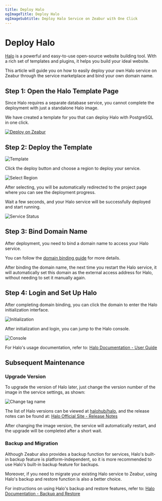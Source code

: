 ```yaml
---
title: Deploy Halo
ogImageTitle: Deploy Halo
ogImageSubtitle: Deploy Halo Service on Zeabur with One Click
---
```



# Deploy Halo

[Halo](https://www.halo.run/) is a powerful and easy-to-use open-source website building tool. With a rich set of templates and plugins, it helps you build your ideal website.

This article will guide you on how to easily deploy your own Halo service on Zeabur through the service marketplace and bind your own domain name.

## Step 1: Open the Halo Template Page

Since Halo requires a separate database service, you cannot complete the deployment with just a standalone Halo image.

We have created a template for you that can deploy Halo with PostgreSQL in one click.

[![Deploy on Zeabur](https://zeabur.com/button.svg)](https://zeabur.com/templates/Q6H2MA)

## Step 2: Deploy the Template

![Template](/marketplace/halo/template-overview.en-US.png)

Click the deploy button and choose a region to deploy your service.

![Select Region](/marketplace/halo/create-by-template.en-US.png)

After selecting, you will be automatically redirected to the project page where you can see the deployment progress.

Wait a few seconds, and your Halo service will be successfully deployed and start running.

![Service Status](/marketplace/halo/service-overview.en-US.png)

## Step 3: Bind Domain Name

After deployment, you need to bind a domain name to access your Halo service.

You can follow the [domain binding guide](/deploy/domain-binding) for more details.

<Callout>
After binding the domain name, the next time you restart the Halo service, it will automatically set this domain as the external access address for Halo, without needing to set it manually again.
</Callout>

## Step 4: Login and Set Up Halo

After completing domain binding, you can click the domain to enter the Halo initialization interface.

![Initialization](/marketplace/halo/setup.en-US.png)

After initialization and login, you can jump to the Halo console.

![Console](/marketplace/halo/console.en-US.png)

For Halo's usage documentation, refer to: [Halo Documentation - User Guide](https://docs.halo.run/category/%E7%94%A8%E6%88%B7%E6%8C%87%E5%8D%97)

## Subsequent Maintenance

### Upgrade Version

To upgrade the version of Halo later, just change the version number of the image in the service settings, as shown:

![Change tag name](/marketplace/halo/change-tag-name.en-US.png)

The list of Halo versions can be viewed at [halohub/halo](https://hub.docker.com/r/halohub/halo/tags), and the release notes can be found at: [Halo Official Site - Release Notes](https://www.halo.run/categories/release-notes)

<Callout>
After changing the image version, the service will automatically restart, and the upgrade will be completed after a short wait.
</Callout>

### Backup and Migration

Although Zeabur also provides a backup function for services, Halo's built-in backup feature is platform-independent, so it is more recommended to use Halo's built-in backup feature for backups.

Moreover, if you need to migrate your existing Halo service to Zeabur, using Halo's backup and restore function is also a better choice.

For instructions on using Halo's backup and restore features, refer to: [Halo Documentation - Backup and Restore](https://docs.halo.run/user-guide/backup)
